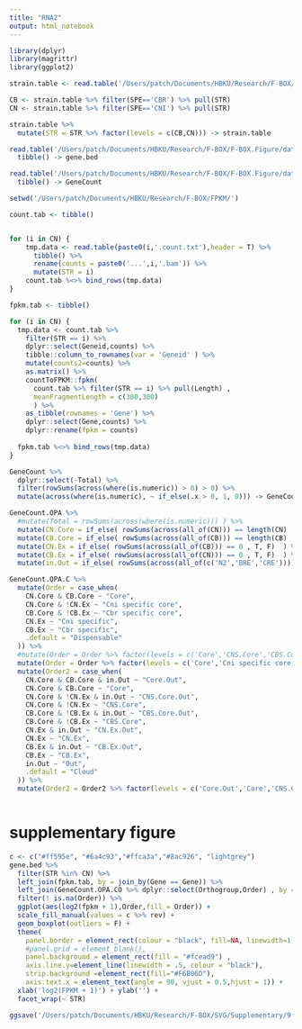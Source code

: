 ```yaml
---
title: "RNA2"
output: html_notebook
---
```


```r
library(dplyr)
library(magrittr)
library(ggplot2)
```


```r
strain.table <- read.table('/Users/patch/Documents/HBKU/Research/F-BOX/F-BOX.Figure/data/strain.txt',header = T) %>% tibble()

CB <- strain.table %>% filter(SPE=='CBR') %>% pull(STR)
CN <- strain.table %>% filter(SPE=='CNI') %>% pull(STR)

strain.table %>%
  mutate(STR = STR %>% factor(levels = c(CB,CN))) -> strain.table
```

```r
read.table('/Users/patch/Documents/HBKU/Research/F-BOX/F-BOX.Figure/data/gene.plus.bed',col.names = c('Chr','Start','End','Gene','score','strand','STR','Orthogroup')) %>%
  tibble() -> gene.bed
```


```r
read.table('/Users/patch/Documents/HBKU/Research/F-BOX/F-BOX.Figure/data/Orthogroups.GeneCount.tsv',header = T) %>% 
  tibble() -> GeneCount
```


```r
setwd('/Users/patch/Documents/HBKU/Research/F-BOX/FPKM/')

count.tab <- tibble()


for (i in CN) {
    tmp.data <- read.table(paste0(i,'.count.txt'),header = T) %>% 
      tibble() %>% 
      rename(counts = paste0('...',i,'.bam')) %>%
      mutate(STR = i)
    count.tab %<>% bind_rows(tmp.data)
}
```


```r

fpkm.tab <- tibble()

for (i in CN) {
  tmp.data <- count.tab %>%
    filter(STR == i) %>%
    dplyr::select(Geneid,counts) %>%
    tibble::column_to_rownames(var = 'Geneid' ) %>%
    mutate(counts2=counts) %>%
    as.matrix() %>%
    countToFPKM::fpkm(
      count.tab %>% filter(STR == i) %>% pull(Length) ,
      meanFragmentLength = c(300,300)
      ) %>%
    as_tibble(rownames = 'Gene') %>%
    dplyr::select(Gene,counts) %>%
    dplyr::rename(fpkm = counts)
  
  fpkm.tab %<>% bind_rows(tmp.data)
}
```



```r
GeneCount %>%
  dplyr::select(-Total) %>%
  filter(rowSums(across(where(is.numeric)) > 0) > 0) %>%
  mutate(across(where(is.numeric), ~ if_else(.x > 0, 1, 0))) -> GeneCount.OPA

GeneCount.OPA %>%
  #mutate(Total = rowSums(across(where(is.numeric))) ) %>%
  mutate(CN.Core = if_else( rowSums(across(all_of(CN))) == length(CN) , T, F)  ) %>%
  mutate(CB.Core = if_else( rowSums(across(all_of(CB))) == length(CB) , T, F)  ) %>%
  mutate(CN.Ex = if_else( rowSums(across(all_of(CB))) == 0 , T, F)  ) %>%
  mutate(CB.Ex = if_else( rowSums(across(all_of(CN))) == 0 , T, F)  ) %>%
  mutate(in.Out = if_else( rowSums(across(all_of(c('N2','BRE','CRE')))) > 1 , T, F)  ) -> GeneCount.OPA.C

GeneCount.OPA.C %>%
  mutate(Order = case_when(
    CN.Core & CB.Core ~ "Core",
    CN.Core & !CN.Ex ~ "Cni specific core",
    CB.Core & !CB.Ex ~ "Cbr specific core",
    CN.Ex ~ "Cni specific",
    CB.Ex ~ "Cbr specific",
    .default = "Dispensable"
  )) %>%
  #mutate(Order = Order %>% factor(levels = c('Core','CNS.Core','CBS.Core','CN.Ex','CB.Ex','Cloud'))) %>%
  mutate(Order = Order %>% factor(levels = c('Core','Cni specific core','Cbr specific core','Cni specific','Cbr specific','Dispensable') %>% rev)) %>%
  mutate(Order2 = case_when(
    CN.Core & CB.Core & in.Out ~ "Core.Out",
    CN.Core & CB.Core ~ "Core",
    CN.Core & !CN.Ex & in.Out ~ "CNS.Core.Out",
    CN.Core & !CN.Ex ~ "CNS.Core",
    CB.Core & !CB.Ex & in.Out ~ "CBS.Core.Out",
    CB.Core & !CB.Ex ~ "CBS.Core",
    CN.Ex & in.Out ~ "CN.Ex.Out",
    CN.Ex ~ "CN.Ex",
    CB.Ex & in.Out ~ "CB.Ex.Out",
    CB.Ex ~ "CB.Ex",
    in.Out ~ "Out",
    .default = "Cloud"
  )) %>%
  mutate(Order2 = Order2 %>% factor(levels = c('Core.Out','Core','CNS.Core.Out','CNS.Core','CBS.Core.Out','CBS.Core','CN.Ex.Out','CN.Ex','CB.Ex.Out','CB.Ex','Out','Cloud'))) -> GeneCount.OPA.CO



```



# supplementary figure
```r
c <- c("#ff595e", "#6a4c93","#ffca3a","#8ac926", "lightgrey")
gene.bed %>%
  filter(STR %in% CN) %>%
  left_join(fpkm.tab, by = join_by(Gene == Gene)) %>%
  left_join(GeneCount.OPA.CO %>% dplyr::select(Orthogroup,Order) , by = join_by(Orthogroup == Orthogroup)) %>%
  filter(! is.na(Order)) %>%
  ggplot(aes(log2(fpkm + 1),Order,fill = Order)) +
  scale_fill_manual(values = c %>% rev) +
  geom_boxplot(outliers = F) +
  theme(
    panel.border = element_rect(colour = "black", fill=NA, linewidth=1),
    #panel.grid = element_blank(),
    panel.background = element_rect(fill = "#fcead9") , 
    axis.line.y=element_line(linewidth = .5, colour = "black"),
    strip.background =element_rect(fill="#F6B06D"),
    axis.text.x = element_text(angle = 90, vjust = 0.5,hjust = 1)) +
  xlab('log2(FPKM + 1)') + ylab('') +
  facet_wrap(~ STR) 

```

```r
ggsave('/Users/patch/Documents/HBKU/Research/F-BOX/SVG/Supplementary/9.Core.Exp/Core.exp.pdf',width = 5,height = 4)
```






